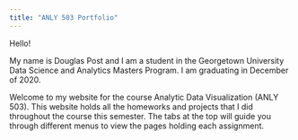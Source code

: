 ```yaml
---
title: "ANLY 503 Portfolio"
---
```


Hello!

My name is Douglas Post and I am a student in the Georgetown University Data Science and Analytics Masters Program. I am graduating in December of 2020.

Welcome to my website for the course Analytic Data Visualization (ANLY 503). This website holds all the homeworks and projects that I did throughout the course this semester. The tabs at the top will guide you through different menus to view the pages holding each assignment.


